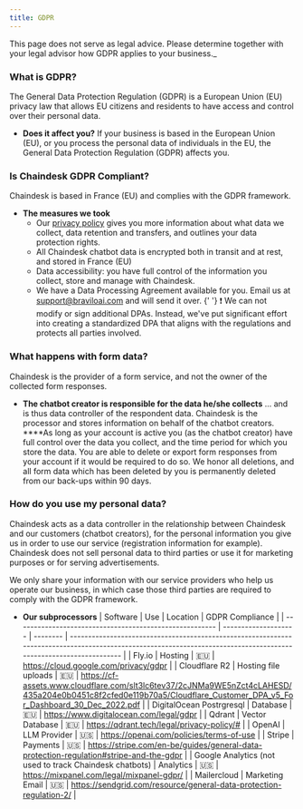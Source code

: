 ```yaml
---
title: GDPR
---
```


This page does not serve as legal advice. Please determine together with your legal advisor how GDPR applies to your business.\_

### **What is GDPR?**

The General Data Protection Regulation (GDPR) is a European Union (EU) privacy law that allows EU citizens and residents to have access and control over their personal data.

- **Does it affect you?**
  If your business is based in the European Union (EU), or you process the personal data of individuals in the EU, the General Data Protection Regulation (GDPR) affects you.

### **Is Chaindesk GDPR Compliant?**

Chaindesk is based in France (EU) and complies with the GDPR framework.

- **The measures we took**
  - Our [privacy policy](/privacy/cookie-policy) gives you more information about what data we collect, data retention and transfers, and outlines your data protection rights.
  - All Chaindesk chatbot data is encrypted both in transit and at rest, and stored in France (EU)
  - Data accessibility: you have full control of the information you collect, store and manage with Chaindesk.
  - We have a Data Processing Agreement available for you. Email us at support@braviloai.com and will send it over.
    {' '}
    <Warning>
      ❗ We can not modify or sign additional DPAs. Instead, we've put
      significant effort into creating a standardized DPA that aligns with the
      regulations and protects all parties involved.
    </Warning>

### **What happens with form data?**

Chaindesk is the provider of a form service, and not the owner of the collected form responses.

- **The chatbot creator is responsible for the data he/she collects**
  ... and is thus data controller of the respondent data. Chaindesk is the processor and stores information on behalf of the chatbot creators. \*\*\*\*As long as your account is active you (as the chatbot creator) have full control over the data you collect, and the time period for which you store the data.
  You are able to delete or export form responses from your account if it would be required to do so. We honor all deletions, and all form data which has been deleted by you is permanently deleted from our back-ups within 90 days.

### **How do you use my personal data?**

Chaindesk acts as a data controller in the relationship between Chaindesk and our customers (chatbot creators), for the personal information you give us in order to use our service (registration information for example). Chaindesk does not sell personal data to third parties or use it for marketing purposes or for serving advertisements.

We only share your information with our service providers who help us operate our business, in which case those third parties are required to comply with the GDPR framework.

- **Our subprocessors**
  | Software | Use | Location | GDPR Compliance |
  | ------------------------------------------------------- | -------------------- | -------- | ------------------------------------------------------------------------------------------------------------------------------------------------------------------ |
  | Fly.io | Hosting | 🇪🇺 | https://cloud.google.com/privacy/gdpr |
  | Cloudflare R2 | Hosting file uploads | 🇪🇺 | https://cf-assets.www.cloudflare.com/slt3lc6tev37/2cJNMa9WE5nZct4cLAHESD/435a204e0b0451c8f2cfed0e119b70a5/Cloudflare_Customer_DPA_v5_For_Dashboard_30_Dec_2022.pdf |
  | DigitalOcean Postrgresql | Database | 🇪🇺 | https://www.digitalocean.com/legal/gdpr |
  | Qdrant | Vector Database | 🇪🇺 | https://qdrant.tech/legal/privacy-policy/# |
  | OpenAI | LLM Provider | 🇺🇸 | https://openai.com/policies/terms-of-use |
  | Stripe | Payments | 🇺🇸 | https://stripe.com/en-be/guides/general-data-protection-regulation#stripe-and-the-gdpr |
  | Google Analytics (not used to track Chaindesk chatbots) | Analytics | 🇺🇸 | https://mixpanel.com/legal/mixpanel-gdpr/ |
  | Mailercloud | Marketing Email | 🇺🇸 | https://sendgrid.com/resource/general-data-protection-regulation-2/ |
